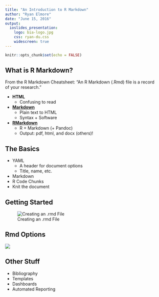 ```yaml
---
title: "An Introduction to R Markdown"
author: "Ryan Elmore"
date: "June 15, 2016"
output: 
  ioslides_presentation:
    logo: bia-logo.jpg
    css: ryan-du.css
    widescreen: true
---
```


```r
knitr::opts_chunk$set(echo = FALSE)
```

## What is R Markdown?

From the R Markdown Cheatsheet: "An R Markdown (.Rmd) file is a record of your research."

* <b> HTML </b>
    + Confusing to read
* <b> [Markdown](https://daringfireball.net/projects/markdown/)</b>
    + Plain text to HTML 
    + Syntax + Software
* <b> [RMarkdown](http://rmarkdown.rstudio.com">RMarkdown)</b>
    + R + Markdown (+ Pandoc)
    + Output: pdf, html, and docx (others)!

## The Basics

* YAML
    + A header for document options
    + Title, name, etc.
* Markdown
* R Code Chunks
* Knit the document

## Getting Started {.flexbox .vcenter}

![Creating an .rmd File](../fig/new-rmd.png)

## Rmd Options {.flexbox .vcenter}

![](../fig/popup.png)

## Other Stuff

* Bibliography
* Templates
* Dashboards
* Automated Reporting
